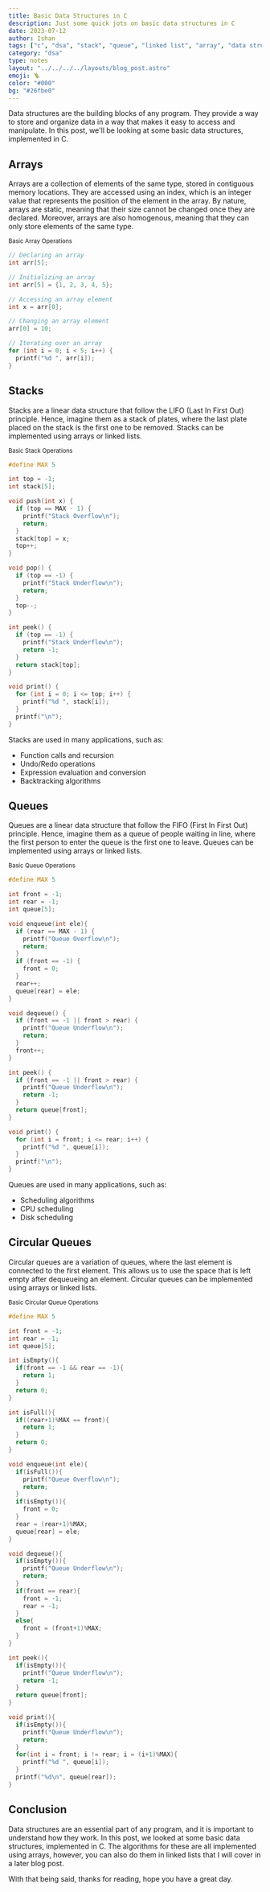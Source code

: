 ```yaml
---
title: Basic Data Structures in C
description: Just some quick jots on basic data structures in C
date: 2023-07-12
author: Ishan
tags: ["c", "dsa", "stack", "queue", "linked list", "array", "data structures"]
category: "dsa"
type: notes
layout: "../../../../layouts/blog_post.astro"
emoji: 🪜
color: "#000"
bg: "#26fbe0"
---
```


Data structures are the building blocks of any program. They provide a way to store and organize data in a way that makes it easy to access and manipulate. 
In this post, we'll be looking at some basic data structures, implemented in C.

## Arrays

Arrays are a collection of elements of the same type, stored in contiguous memory locations.
They are accessed using an index, which is an integer value that represents the position of the element in the array.
By nature, arrays are static, meaning that their size cannot be changed once they are declared.
Moreover, arrays are also homogenous, meaning that they can only store elements of the same type.

<small>Basic Array Operations</small>
```c
// Declaring an array
int arr[5];

// Initializing an array
int arr[5] = {1, 2, 3, 4, 5};

// Accessing an array element
int x = arr[0];

// Changing an array element
arr[0] = 10;

// Iterating over an array
for (int i = 0; i < 5; i++) {
  printf("%d ", arr[i]);
}
```

## Stacks

Stacks are a linear data structure that follow the LIFO (Last In First Out) principle.
Hence, imagine them as a stack of plates, where the last plate placed on the stack is the first one to be removed.
Stacks can be implemented using arrays or linked lists.

<small>Basic Stack Operations</small>
```c
#define MAX 5

int top = -1;
int stack[5];

void push(int x) {
  if (top == MAX - 1) {
    printf("Stack Overflow\n");
    return;
  }
  stack[top] = x;
  top++;
}

void pop() {
  if (top == -1) {
    printf("Stack Underflow\n");
    return;
  }
  top--;
}

int peek() {
  if (top == -1) {
    printf("Stack Underflow\n");
    return -1;
  }
  return stack[top];
}

void print() {
  for (int i = 0; i <= top; i++) {
    printf("%d ", stack[i]);
  }
  printf("\n");
}
```

Stacks are used in many applications, such as:
- Function calls and recursion
- Undo/Redo operations
- Expression evaluation and conversion
- Backtracking algorithms

## Queues

Queues are a linear data structure that follow the FIFO (First In First Out) principle.
Hence, imagine them as a queue of people waiting in line, where the first person to enter the queue is the first one to leave.
Queues can be implemented using arrays or linked lists.

<small>Basic Queue Operations</small>
```c
#define MAX 5

int front = -1;
int rear = -1;
int queue[5];

void enqueue(int ele){
  if (rear == MAX - 1) {
    printf("Queue Overflow\n");
    return;
  }
  if (front == -1) {
    front = 0;
  }
  rear++;
  queue[rear] = ele;
}

void dequeue() {
  if (front == -1 || front > rear) {
    printf("Queue Underflow\n");
    return;
  }
  front++;
}

int peek() {
  if (front == -1 || front > rear) {
    printf("Queue Underflow\n");
    return -1;
  }
  return queue[front];
}

void print() {
  for (int i = front; i <= rear; i++) {
    printf("%d ", queue[i]);
  }
  printf("\n");
}
```

Queues are used in many applications, such as:
- Scheduling algorithms
- CPU scheduling
- Disk scheduling

## Circular Queues

Circular queues are a variation of queues, where the last element is connected to the first element.
This allows us to use the space that is left empty after dequeueing an element.
Circular queues can be implemented using arrays or linked lists.

<small>Basic Circular Queue Operations</small>
```c
#define MAX 5

int front = -1;
int rear = -1;
int queue[5];

int isEmpty(){
  if(front == -1 && rear == -1){
    return 1;
  }
  return 0;
}

int isFull(){
  if((rear+1)%MAX == front){
    return 1;
  }
  return 0;
}

void enqueue(int ele){
  if(isFull()){
    printf("Queue Overflow\n");
    return;
  }
  if(isEmpty()){
    front = 0;
  }
  rear = (rear+1)%MAX;
  queue[rear] = ele;
}

void dequeue(){
  if(isEmpty()){
    printf("Queue Underflow\n");
    return;
  }
  if(front == rear){
    front = -1;
    rear = -1;
  }
  else{
    front = (front+1)%MAX;
  }
}

int peek(){
  if(isEmpty()){
    printf("Queue Underflow\n");
    return -1;
  }
  return queue[front];
}

void print(){
  if(isEmpty()){
    printf("Queue Underflow\n");
    return;
  }
  for(int i = front; i != rear; i = (i+1)%MAX){
    printf("%d ", queue[i]);
  }
  printf("%d\n", queue[rear]);
}
```

## Conclusion

Data structures are an essential part of any program, and it is important to understand how they work.
In this post, we looked at some basic data structures, implemented in C.
The algorithms for these are all implemented using arrays, however, you can also do them in linked lists
that I will cover in a later blog post.

With that being said, thanks for reading, hope you have a great day.